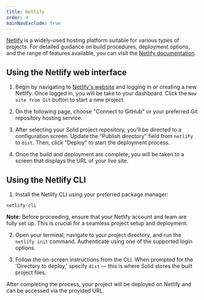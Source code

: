```yaml
---
title: Netlify
order: 4
mainNavExclude: true
---
```


[Netlify](https://www.netlify.com/) is a widely-used hosting platform suitable for various types of projects.
For detailed guidance on build procedures, deployment options, and the range of features available, you can visit the [Netlify documentation](https://docs.netlify.com/).

## Using the Netlify web interface

1. Begin by navigating to [Netlify's website](https://app.netlify.com/) and logging in or creating a new Netlify.
   Once logged in, you will be take to your dashboard. Click the `New site from Git` button to start a new project.

<EraserLink
	href="https://app.eraser.io/workspace/w9y9PNVjwSqDCEPNTEoe?elements=VMzcD7r0uwLqgogfyqiZZg"
	preview="https://app.eraser.io/workspace/w9y9PNVjwSqDCEPNTEoe/preview?elements=VMzcD7r0uwLqgogfyqiZZg&type=embed"
/>

2.  On the following page, choose "Connect to GitHub" or your preferred Git repository hosting service.

<EraserLink
	href="https://app.eraser.io/workspace/w9y9PNVjwSqDCEPNTEoe?elements=JZWtWwyL9QwUqu6pu4YnZg"
	preview="https://app.eraser.io/workspace/w9y9PNVjwSqDCEPNTEoe/preview?elements=JZWtWwyL9QwUqu6pu4YnZg&type=embed"
/>

3. After selecting your Solid project repository, you'll be directed to a configuration screen.
   Update the "Publish directory" field from `netlify` to `dist`. Then, click "Deploy" to start the deployment process.

<EraserLink
	href="https://app.eraser.io/workspace/w9y9PNVjwSqDCEPNTEoe?elements=EIP0vYfg7GSc_PElbGGuXA"
	preview="https://app.eraser.io/workspace/w9y9PNVjwSqDCEPNTEoe/preview?elements=EIP0vYfg7GSc_PElbGGuXA&type=embed"
/>

4. Once the build and deployment are complete, you will be taken to a screen that displays the URL of your live site.

## Using the Netlify CLI

1. Install the Netlify CLI using your preferred package manager:

```package-install-global
netlify-cli
```

**Note:**
Before proceeding, ensure that your Netlify account and team are fully set up.
This is crucial for a seamless project setup and deployment.

2. Open your terminal, navigate to your project directory, and run the `netlify init` command.
   Authenticate using one of the supported login options.

3. Follow the on-screen instructions from the CLI. When prompted for the 'Directory to deploy,' specify `dist` — this is where Solid stores the built project files.

After completing the process, your project will be deployed on Netlify and can be accessed via the provided URL.

<EraserLink
	href="https://app.eraser.io/workspace/w9y9PNVjwSqDCEPNTEoe?elements=GFp0g1qxMv214z7vjKVYjw"
	preview="https://app.eraser.io/workspace/w9y9PNVjwSqDCEPNTEoe/preview?elements=GFp0g1qxMv214z7vjKVYjw&type=embed"
/>

